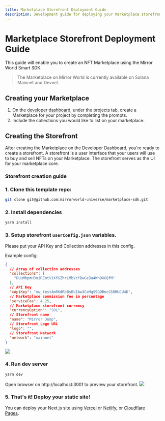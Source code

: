 ```yaml
---
title: Marketplace Storefront Deployment Guide
description: Development guide for deploying your Marketplace storefront
---
```


# Marketplace Storefront Deployment Guide
This guide will enable you to create an NFT Marketplace using the Mirror World Smart SDK.

> The Marketplace on Mirror World is currently available on Solana Mainnet and Devnet.


## Creating your Marketplace
1. On the [developer dashboard](https://app.mirrorworld.fun), under the projects tab, create a Marketplace for your project by completing the prompts.
2. Include the collections you would like to list on your marketplace.

## Creating the Storefront
After creating the Marketplace on the Developer Dashboard, you're ready to create a storefront. A storefront is a user interface that your users will use to buy and sell NFTs on your Marketplace. The storefront serves as the UI for your marketplace core.

### Storefront creation guide
### 1. Clone this template repo:
```sh
git clone git@github.com:mirrorworld-universe/marketplace-sdk.git
```

### 2. Install dependencies
```sh
yarn install
```

### 3. Setup storefront `userConfig.json` variables. 

Please put your API Key and Collection addresses in this config.

Example config:
```json
{
  // Array of collection addresses
  "collections": [
    "DUuMbpmH3oiREntViXfGZhrLMbVcYBwGeBa4Wn9X8QfM"
  ],
  // API Key
  "xApiKey": "mw_testAmRKdRbBsBbIAw3CeMqS9GORmcG5BRUCU4D",
  // Marketplace commission fee in percentage
  "serviceFee": 4.25,
  // Marketplace storefront currency
  "currencyOption": "SOL",
  // Storefront name
  "name": "Mirror Jump",
  // Storefront Logo URL
  "logo": "",
  // Storefront Network
  "network": "mainnet"
}
```
![](https://market-assets.mirrorworld.fun/dashboard/dashboard2.png)

###  4. Run dev server
```sh
yarn dev
```

Open browser on http://localhost:3001 to preview your storefront.
![](https://market-assets.mirrorworld.fun/dashboard/storefront.png)

### 5. That's it! Deploy your static site!
You can deploy your Next.js site using [Vercel](https://vercel.com) or [Netlify](https://netlify.com), or [Cloudflare Pages](https://pages.cloudflare.dev).

